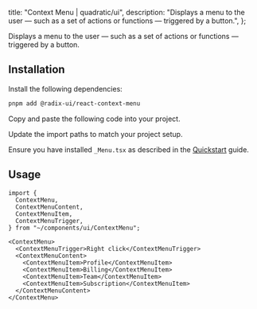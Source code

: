 
  title: "Context Menu | quadratic/ui",
  description: "Displays a menu to the user — such as a set of actions or functions — triggered by a button.",
};

<Title>Context Menu</Title>
<Description>Displays a menu to the user — such as a set of actions or functions — triggered by a button.</Description>
<ComponentPreview id="contextMenu" />

## Installation
<Steps>

<StepTitle>Install the following dependencies:</StepTitle>
<StepContent>
```bash
pnpm add @radix-ui/react-context-menu
```
</StepContent>

<StepTitle>Copy and paste the following code into your project.</StepTitle>
<StepContent>
<FileSource id="contextMenu" />
</StepContent>

<StepTitle>Update the import paths to match your project setup.</StepTitle>

<StepTitle>Ensure you have installed `_Menu.tsx` as described in the [Quickstart](/docs/getting-started/guides/quickstart) guide.</StepTitle>

</Steps>

## Usage
```tsx
import {
  ContextMenu,
  ContextMenuContent,
  ContextMenuItem,
  ContextMenuTrigger,
} from "~/components/ui/ContextMenu";
```
```tsx
<ContextMenu>
  <ContextMenuTrigger>Right click</ContextMenuTrigger>
  <ContextMenuContent>
    <ContextMenuItem>Profile</ContextMenuItem>
    <ContextMenuItem>Billing</ContextMenuItem>
    <ContextMenuItem>Team</ContextMenuItem>
    <ContextMenuItem>Subscription</ContextMenuItem>
  </ContextMenuContent>
</ContextMenu>
```

<Footer previousLabel="Command" previousHref="/docs/components/primitives/command" nextLabel="Data Table" nextHref="/docs/components/primitives/data-table" />

